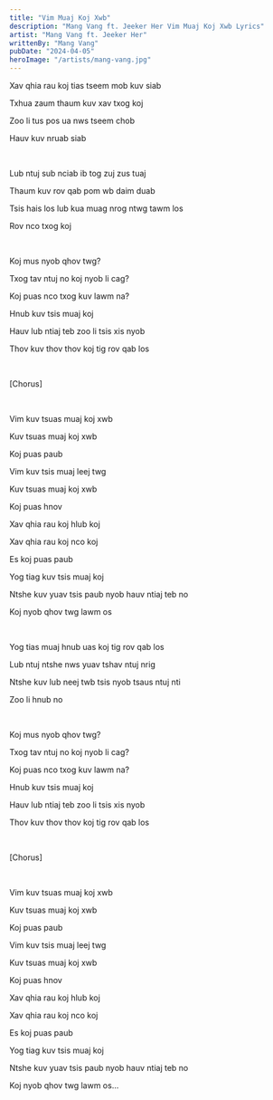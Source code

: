 ```yaml
---
title: "Vim Muaj Koj Xwb"
description: "Mang Vang ft. Jeeker Her Vim Muaj Koj Xwb Lyrics"
artist: "Mang Vang ft. Jeeker Her"
writtenBy: "Mang Vang"
pubDate: "2024-04-05"
heroImage: "/artists/mang-vang.jpg"
---
```


Xav qhia rau koj tias tseem mob kuv siab

Txhua zaum thaum kuv xav txog koj

Zoo li tus pos ua nws tseem chob

Hauv kuv nruab siab

<br />

Lub ntuj sub nciab ib tog zuj zus tuaj

Thaum kuv rov qab pom wb daim duab

Tsis hais los lub kua muag nrog ntwg tawm los

Rov nco txog koj

<br />

Koj mus nyob qhov twg?

Txog tav ntuj no koj nyob li cag?

Koj puas nco txog kuv lawm na?

Hnub kuv tsis muaj koj

Hauv lub ntiaj teb zoo li tsis xis nyob

Thov kuv thov thov koj tig rov qab los

<br />

[Chorus]

<br />

Vim kuv tsuas muaj koj xwb

Kuv tsuas muaj koj xwb

Koj puas paub

Vim kuv tsis muaj leej twg

Kuv tsuas muaj koj xwb

Koj puas hnov

Xav qhia rau koj hlub koj

Xav qhia rau koj nco koj

Es koj puas paub

Yog tiag kuv tsis muaj koj

Ntshe kuv yuav tsis paub nyob hauv ntiaj teb no

Koj nyob qhov twg lawm os

<br />

Yog tias muaj hnub uas koj tig rov qab los

Lub ntuj ntshe nws yuav tshav ntuj nrig

Ntshe kuv lub neej twb tsis nyob tsaus ntuj nti

Zoo li hnub no

<br />

Koj mus nyob qhov twg?

Txog tav ntuj no koj nyob li cag?

Koj puas nco txog kuv lawm na?

Hnub kuv tsis muaj koj

Hauv lub ntiaj teb zoo li tsis xis nyob

Thov kuv thov thov koj tig rov qab los

<br />

[Chorus]

<br />

Vim kuv tsuas muaj koj xwb

Kuv tsuas muaj koj xwb

Koj puas paub

Vim kuv tsis muaj leej twg

Kuv tsuas muaj koj xwb

Koj puas hnov

Xav qhia rau koj hlub koj

Xav qhia rau koj nco koj

Es koj puas paub

Yog tiag kuv tsis muaj koj

Ntshe kuv yuav tsis paub nyob hauv ntiaj teb no

Koj nyob qhov twg lawm os...
